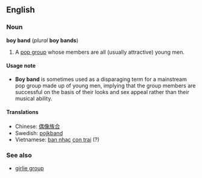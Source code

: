 ==English==
===Noun===
'''boy band''' (''plural'' '''boy bands''')

#A [[pop group]] whose members are all (usually attractive) young men.

====Usage note====
*'''Boy band''' is sometimes used as a disparaging term for a mainstream pop group made up of young men, implying that the group members are successful on the basis of their looks and sex appeal rather than their musical ability.

====Translations====
*Chinese: [[偶像族合]]
*Swedish: [[pojkband]]
*Vietnamese: [[ban nhạc]] [[con trai]] (?)

===See also===
*[[girlie group]]